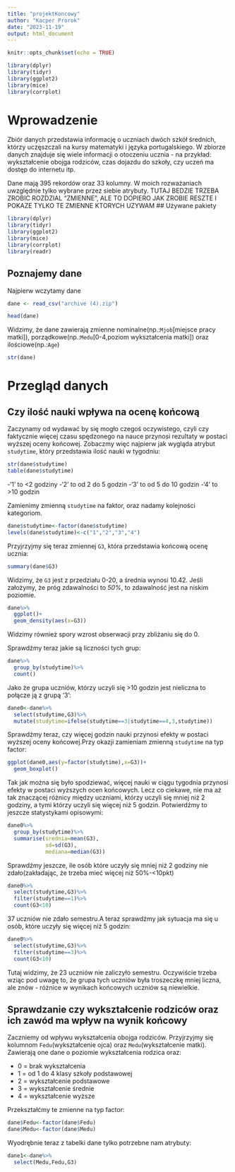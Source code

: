 ```yaml
---
title: "projektKoncowy"
author: "Kacper Prorok"
date: "2023-11-19"
output: html_document
---
```


```r
knitr::opts_chunk$set(echo = TRUE)
```

```r
library(dplyr)
library(tidyr)
library(ggplot2)
library(mice)
library(corrplot)
```
# Wprowadzenie

Zbiór danych przedstawia informację o uczniach dwóch szkół średnich, którzy uczęszczali na kursy matematyki i języka portugalskiego. W zbiorze danych znajduje się wiele informacji o otoczeniu ucznia - na przykład: wykształcenie obojga rodziców, czas dojazdu do szkoły, czy uczeń ma dostęp do internetu itp.

Dane mają 395 rekordów oraz 33 kolumny. W moich rozważaniach uwzględnie tylko wybrane przez siebie atrybuty. 
TUTAJ BEDZIE TRZEBA ZROBIC ROZDZIAL "ZMIENNE", ALE TO DOPIERO JAK ZROBIE RESZTE I POKAZE TYLKO TE ZMIENNE KTORYCH UZYWAM
## Używane pakiety
```r
library(dplyr)
library(tidyr)
library(ggplot2)
library(mice)
library(corrplot)
library(readr)
```

## Poznajemy dane

Najpierw wczytamy dane
```r
dane <- read_csv("archive (4).zip")
```


```r
head(dane)
```
Widzimy, że dane zawierają zmienne nominalne(np.:`Mjob`[miejsce pracy matki]), porządkowe(np.:`Medu`[0-4,poziom wykształcenia matki]) oraz ilościowe(np.:`Age`)

```r
str(dane)
```


# Przegląd danych

## Czy ilość nauki wpływa na ocenę końcową

Zaczynamy od wydawać by się mogło czegoś oczywistego, czyli czy faktycznie więcej czasu spędzonego na nauce przynosi rezultaty w postaci wyższej oceny końcowej. Zobaczmy więc najpierw jak wygląda atrybut `studytime`, który przedstawia ilość nauki w tygodniu:
```r
str(dane$studytime)
table(dane$studytime)
```
-'1' to <2 godziny
-'2' to od 2 do 5 godzin
-'3' to od 5 do 10 godzin
-'4' to >10 godzin

Zamienimy zmienną `studytime` na faktor, oraz nadamy kolejności kategoriom.
```r
dane$studytime<-factor(dane$studytime)
levels(dane$studytime)<-c("1","2","3","4")
```

Przyjrzyjmy się teraz zmiennej `G3`, która przedstawia końcową ocenę ucznia:
```r
summary(dane$G3)
```
Widzimy, że `G3` jest z przedziału 0-20, a średnia wynosi 10.42. Jeśli założymy, że próg zdawalności to *50%*, to zdawalność jest na niskim poziomie.

```r
dane%>%
  ggplot()+
  geom_density(aes(x=G3))

```

Widzimy również spory wzrost obserwacji przy zbliżaniu się do 0.

Sprawdźmy teraz jakie są liczności tych grup:
```r
dane%>%
  group_by(studytime)%>%
  count()
```

Jako że grupa uczniów, którzy uczyli się >10 godzin jest nieliczna to połącze ją z grupą '3':
```r
dane0<-dane%>%
  select(studytime,G3)%>%
  mutate(studytime=ifelse(studytime==3|studytime==4,3,studytime))
```

Sprawdźmy teraz, czy więcej godzin nauki przynosi efekty w postaci wyższej oceny końcowej.Przy okazji zamieniam zmienną `studytime` na typ factor:
```r
ggplot(dane0,aes(y=factor(studytime),x=G3))+
  geom_boxplot()
```
Tak jak można się było spodziewać, więcej nauki w ciągu tygodnia przynosi efekty w postaci wyższych ocen końcowych. Lecz co ciekawe, nie ma aż tak znaczącej różnicy między uczniami, którzy uczyli się mniej niż 2 godziny, a tymi którzy uczyli się więcej niż 5 godzin. Potwierdźmy to jeszcze statystykami opisowymi:

```r
dane0%>%
  group_by(studytime)%>%
  summarise(srednia=mean(G3),
            sd=sd(G3),
            mediana=median(G3))
```


Sprawdźmy jeszcze, ile osób które uczyły się mniej niż 2 godziny nie zdało(zakładając, że trzeba mieć więcej niż 50%-<10pkt)
```r
dane0%>%
  select(studytime,G3)%>%
  filter(studytime==1)%>%
  count(G3<10)
```
37 uczniów nie zdało semestru.A teraz sprawdźmy jak sytuacja ma się u osób, które uczyły się więcej niż 5 godzin:
```r
dane0%>%
  select(studytime,G3)%>%
  filter(studytime==3)%>%
  count(G3<10)
```
Tutaj widzimy, że 23 uczniów nie zaliczyło semestru. Oczywiście trzeba wziąc pod uwagę to, że grupa tych uczniów była troszeczkę mniej liczna, ale znów - różnice w wynikach końcowych uczniów są niewielkie.

## Sprawdzanie czy wykształcenie rodziców oraz ich zawód ma wpływ na wynik końcowy

Zaczniemy od wpływu wykształcenia obojga rodziców.
Przyjrzyjmy się kolumnom `Fedu`(wykształcenie ojca) oraz `Medu`(wykształcenie matki). Zawierają one dane o poziomie wykształcenia rodzica oraz:

- 0 = brak wykształcenia
- 1 = od 1 do 4 klasy szkoły podstawowej
- 2 = wykształcenie podstawowe
- 3 = wykształcenie średnie
- 4 = wykształcenie wyższe 

Przekształćmy te zmienne na typ factor:
```r
dane$Fedu<-factor(dane$Fedu)
dane$Medu<-factor(dane$Medu)
```

Wyodrębnie teraz z tabelki dane tylko potrzebne nam atrybuty:
```r
dane1<-dane%>%
  select(Medu,Fedu,G3)
```


